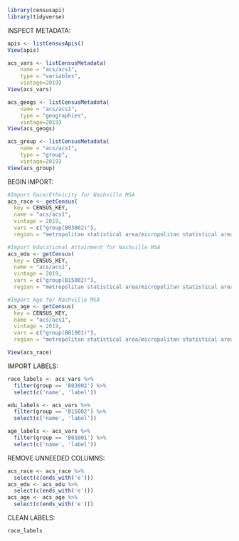 ```r
library(censusapi)
library(tidyverse)
```


INSPECT METADATA:
```r
apis <- listCensusApis()
View(apis)
```

```r
acs_vars <- listCensusMetadata(
    name = "acs/acs1", 
    type = "variables",
    vintage=2019)
View(acs_vars)
```

```r
acs_geogs <- listCensusMetadata(
    name = "acs/acs1", 
    type = "geographies",
    vintage=2019)
View(acs_geogs)
```

```r
acs_group <- listCensusMetadata(
    name = "acs/acs1", 
    type = "group",
    vintage=2019)
View(acs_group)
```



BEGIN IMPORT:
```r
#Import Race/Ethnicity for Nashville MSA
acs_race <- getCensus(
  key = CENSUS_KEY,  
  name = "acs/acs1", 
  vintage = 2019, 
  vars = c("group(B03002)"), 
  region = "metropolitan statistical area/micropolitan statistical area:34980")
```

```r
#Import Educational Attainment for Nashville MSA
acs_edu <- getCensus(
  key = CENSUS_KEY,  
  name = "acs/acs1", 
  vintage = 2019, 
  vars = c("group(B15002)"), 
  region = "metropolitan statistical area/micropolitan statistical area:34980")
```

```r
#Import Age for Nashville MSA
acs_age <- getCensus(
  key = CENSUS_KEY,  
  name = "acs/acs1", 
  vintage = 2019, 
  vars = c("group(B01001)"), 
  region = "metropolitan statistical area/micropolitan statistical area:34980")
```


```r
View(acs_race)
```

IMPORT LABELS:
```r
race_labels <- acs_vars %>%
  filter(group == 'B03002') %>%
  select(c('name', 'label'))
```

```r
edu_labels <- acs_vars %>%
  filter(group == 'B15002') %>%
  select(c('name', 'label'))
```

```r
age_labels <- acs_vars %>%
  filter(group == 'B01001') %>%
  select(c('name', 'label'))
```

REMOVE UNNEEDED COLUMNS:
```r
acs_race <- acs_race %>%
  select(c(ends_with('e')))
acs_edu <- acs_edu %>%
  select(c(ends_with('e')))
acs_age <- acs_age %>%
  select(c(ends_with('e')))
```

CLEAN LABELS:
```r
race_labels
```









